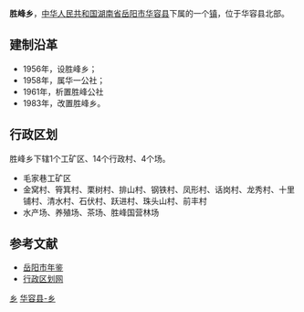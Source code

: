 {{中国乡级行政区<!---乡级行政区专用模板--->
|行政区全称 = 胜峰乡
|景观照片文件名 = 
|景观照片描述 = 
|位置图文件名 = 
|位置图描述 = 
|汉语拼音 = 
|通用拼音 = 
|上级行政区 = [[湖南省|湖南省]][[岳阳市|岳阳市]][[华容县|华容县]]
|行政区类别 = 乡
|行政区划代码 = 430623200
|建置时间 = 1983年
|政府驻地 = 毛家巷
|地理坐标 = 
|毗邻 = 
|行政区划 = 19
|村委会 = 14
|居委会 = 0
|总面积 = 68.7平方公里
|户籍人口 = 2.1万
|户籍人口年份 = 2009
|常住人口 = 
|常住人口年份 = 
|人口密度 = 
|GDP = 
|GDP年份 = 
|邮政编码 = 
|电话区号 = 
|时区 = UTC+8（[[东八区|东八区]]）
|官方网站 = 
|网站名称 = 
}}
'''胜峰乡'''，[[中华人民共和国|中华人民共和国]][[湖南省|湖南省]][[岳阳市|岳阳市]][[华容县|华容县]]下属的一个[[镇|镇]]，位于华容县北部。

==建制沿革==
*1956年，设胜峰乡；
*1958年，属华一公社；
*1961年，析置胜峰公社
*1983年，改置胜峰乡。

==行政区划==
胜峰乡下辖1个工矿区、14个行政村、4个场。
*毛家巷工矿区
*金窝村、筲箕村、栗树村、排山村、钢铁村、凤形村、话岗村、龙秀村、十里铺村、清水村、石伏村、跃进村、珠头山村、前丰村
*水产场、养殖场、茶场、胜峰国营林场

==参考文献==
*[http://www.yysqw.gov.cn/Html/10/1/34/7/502304266364.html 岳阳市年鉴]{{dead link|date=2018年4月 |bot=InternetArchiveBot |fix-attempted=yes }}
*[http://www.xzqh.org/html/2011/0526/24789.html 行政区划网]{{dead link|date=2018年4月 |bot=InternetArchiveBot |fix-attempted=yes }}

{{湖南小作品}}
{{华容县行政区划}}

[[Category:华容县行政区划|乡]]
[[Category:岳阳乡镇|华容县-乡]]